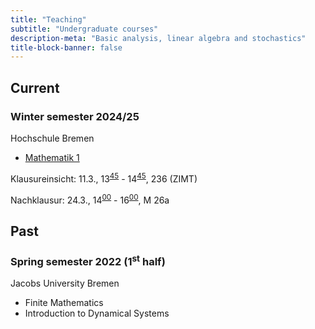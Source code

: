 ```yaml
---
title: "Teaching"
subtitle: "Undergraduate courses"
description-meta: "Basic analysis, linear algebra and stochastics"
title-block-banner: false
---
```


## Current
### Winter semester 2024/25


::: {.grid}

::: {.g-col-12 .g-col-md-6}
Hochschule Bremen
:::

::: {.g-col-12 .g-col-md-6}

- [Mathematik 1](https://aulis.hs-bremen.de/goto.php/crs/2112916)
    
Klausureinsicht: 11.3., 13<sup><u>45</u></sup> - 14<sup><u>45</u></sup>, 236 (ZIMT) 

Nachklausur: 24.3., 14<sup><u>00</u></sup> - 16<sup><u>00</u></sup>, M 26a
:::

:::

## Past
### Spring semester 2022 (1<sup>st</sup> half)

::: {.grid}

::: {.g-col-12 .g-col-md-6}
Jacobs University Bremen
:::

::: {.g-col-12 .g-col-md-6}

- Finite Mathematics
- Introduction to Dynamical Systems

:::

:::



